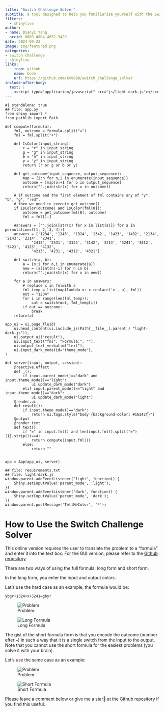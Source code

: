 ```yaml
---
title: "Switch Challenge Solver"
subtitle: a tool designed to help you familiarise yourself with the Switch Challenge for AON and P&G assessments
filters:
  - shinylive
author: 
- name: Dianyi Yang
  orcid: 0009-0004-4652-3429
date: 2024-09-23
image: img/featured.png
categories:
- switch challenge
- shinylive
links:
  - icon: github
    name: Code
    url: https://github.com/kv9898/switch_challenge_solver
include-after-body:
  text: |
    <script type="application/javascript" src="js/light-dark.js"></script>
---
```

```shinylive-python
#| standalone: true
## file: app.py
from shiny import *
from pathlib import Path

def compute(formula):
    fml, outcome = formula.split("=")
    fml = fml.split("+")

    def IsColor(input_string):
        r = "r" in input_string
        g = "g" in input_string
        b = "b" in input_string
        y = "y" in input_string
        return (r or g or b or y)

    def get_outcome(input_sequence, output_sequence):
        map = {i:n for n,i in enumerate(input_sequence)}
        outcome = [map[o]+1 for o in output_sequence]
        return("".join(str(x) for x in outcome))

    # if outcome and the first element of fml contains any of "y", "b", "g", "red",
    # then we need to execute get_outcome()
    if IsColor(outcome) and IsColor(fml[0]):
        outcome = get_outcome(fml[0], outcome)
        fml = fml[1:]

    #answers = ["".join([str(x) for x in list(a)]) for a in permutations([1, 2, 3, 4])]
    answers = ['1234', '1243', '1324', '1342', '1423', '1432', '2134', '2143', '2314', '2341', 
            '2413', '2431', '3124', '3142', '3214', '3241', '3412', '3421', '4123', '4132', 
            '4213', '4231', '4312', '4321']

    def switch(a, b):
        a = {o:i for o,i in enumerate(a)}
        new = [a[int(n)-1] for n in b]
        return("".join(str(x) for x in new))

    for a in answers:
        # replace x in fmlwith a
        fml_temp = list(map(lambda x: x.replace('x', a), fml))
        out = "1234"
        for i in range(len(fml_temp)):
            out = switch(out, fml_temp[i])
        if out == outcome:
            break
    return(a)

app_ui = ui.page_fluid(
    ui.head_content(ui.include_js(Path(__file__).parent / "light-dark.js")),
    ui.output_ui("result"),
    ui.input_text("fml", "Formula:", ""),
    ui.output_text_verbatim("text"),
    ui.input_dark_mode(id="theme_mode"),
)

def server(input, output, session):
    @reactive.effect
    def _():
        if input.parent_mode()=="dark" and input.theme_mode()=="light":
            ui.update_dark_mode("dark")
        elif input.parent_mode()=="light" and input.theme_mode()=="dark":
            ui.update_dark_mode("light")
    @render.ui
    def result():
        if input.theme_mode()=="dark":
            return ui.tags.style("body {background-color: #16242f}")
    @output
    @render.text
    def text():
        if "=" in input.fml() and len(input.fml().split("=")[1].strip())==4:
            return compute(input.fml())
        else:
            return ""    


app = App(app_ui, server)

## file: requirements.txt
## file: light-dark.js
window.parent.addEventListener('light', function() {
    Shiny.setInputValue('parent_mode', 'light');
})
window.parent.addEventListener('dark', function() {
    Shiny.setInputValue('parent_mode', 'dark');
})
window.parent.postMessage('TellMeColor', '*');
```

# How to Use the Switch Challenge Solver

This online version requires the user to translate the problem to a "formula" and enter it into the text box. For the GUI version, please refer to the [Github repository](https://github.com/kv9898/switch_challenge_solver).

There are two ways of using the full formula, long form and short form.

In the long form, you enter the input and output colors.

Let's use the hard case as an example, the formula would be:

`ybgr+1324+x+3241=gbyr`

::: {layout="[[30,70]]"}
![Problem](img/problem.png)

![Long Formula](img/lf.png)
:::

The gist of the short formula form is that you encode the outcome (number after `=`) in such a way that it is a single switch from the input to the output. Note that you cannot use the short formula for the easiest problems (you solve it with your brain).

Let's use the same case as an example:

::: {layout="[[30,70]]"}
![Problem](img/problem.png)

![Short Formula](img/sf.png)
:::

Please leave a comment below or give me a star🌟 at the [Github repository](https://github.com/kv9898/switch_challenge_solver) if you find this useful.
